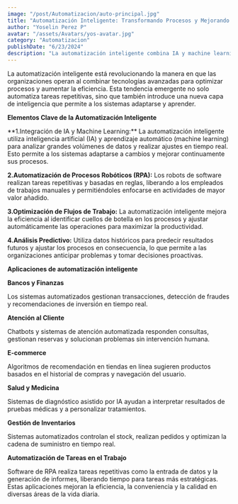 ```yaml
---
image: "/post/Automatizacion/auto-principal.jpg"
title: "Automatización Inteligente: Transformando Procesos y Mejorando la Eficiencia"
author: "Yoselin Perez P"
avatar: "/assets/Avatars/yos-avatar.jpg"
category: "Automatizacion"
publishDate: "6/23/2024"
description: "La automatización inteligente combina IA y machine learning para optimizar procesos, mejorar la eficiencia y reducir errores en las organizaciones."
---
```



<Parrafo>
La automatización inteligente está revolucionando la manera en que las organizaciones operan al combinar tecnologías avanzadas para optimizar procesos y aumentar la eficiencia. Esta tendencia emergente no solo automatiza tareas repetitivas, sino que también introduce una nueva capa de inteligencia que permite a los sistemas adaptarse y aprender.
</Parrafo>

<imgMDX
src= "/post/Automatizacion/auto1.jpg"
alt= "Automatizacion"
width= {600}
heihgt= {800}
/>

<SubSeccion>   **Elementos Clave de la Automatización Inteligente**</SubSeccion>

<Parrafo>
**1.Integración de IA y Machine Learning:** La automatización inteligente utiliza inteligencia artificial (IA) y aprendizaje automático (machine learning) para analizar grandes volúmenes de datos y realizar ajustes en tiempo real. Esto permite a los sistemas adaptarse a cambios y mejorar continuamente sus procesos.

**2.Automatización de Procesos Robóticos (RPA):** Los robots de software realizan tareas repetitivas y basadas en reglas, liberando a los empleados de trabajos manuales y permitiéndoles enfocarse en actividades de mayor valor añadido.

**3.Optimización de Flujos de Trabajo:** La automatización inteligente mejora la eficiencia al identificar cuellos de botella en los procesos y ajustar automáticamente las operaciones para maximizar la productividad.

**4.Análisis Predictivo:** Utiliza datos históricos para predecir resultados futuros y ajustar los procesos en consecuencia, lo que permite a las organizaciones anticipar problemas y tomar decisiones proactivas.

</Parrafo>

<SubSeccion> **Aplicaciones de automatización inteligente**</SubSeccion>

**Bancos y Finanzas**

<imgMDX
src= "/post/Automatizacion/auto2.png"
alt= "Automatizacion"
width= {600}
heihgt= {800}
/>

<Parrafo> 
Los sistemas automatizados gestionan transacciones, detección de fraudes y recomendaciones de inversión en tiempo real.
</Parrafo>


**Atención al Cliente**

<imgMDX
src= "/post/Automatizacion/auto3.png"
alt= "Automatizacion"
width= {600}
heihgt= {800}
/>

<Parrafo>
Chatbots y sistemas de atención automatizada responden consultas, gestionan reservas y solucionan problemas sin intervención humana.
</Parrafo>

**E-commerce**

<imgMDX
src= "/post/Automatizacion/auto4.jpg"
alt= "Automatizacion"
width= {600}
heihgt= {800}
/>

<Parrafo>
Algoritmos de recomendación en tiendas en línea sugieren productos basados en el historial de compras y navegación del usuario.
</Parrafo>

**Salud y Medicina**

<imgMDX
src= "/post/Automatizacion/auto5.jpg"
alt= "Automatizacion"
width= {600}
heihgt= {800}
/>

<Parrafo> 
Sistemas de diagnóstico asistido por IA ayudan a interpretar resultados de pruebas médicas y a personalizar tratamientos.
</Parrafo>

**Gestión de Inventarios**

<imgMDX
src= "/post/Automatizacion/auto6.jpg"
alt= "Automatizacion"
width= {600}
heihgt= {800}
/>

<Parrafo>
Sistemas automatizados controlan el stock, realizan pedidos y optimizan la cadena de suministro en tiempo real.
</Parrafo>

**Automatización de Tareas en el Trabajo**

<imgMDX
src= "/post/Automatizacion/auto7.jpg"
alt= "Automatizacion"
width= {600}
heihgt= {800}
/>

<Parrafo>
Software de RPA realiza tareas repetitivas como la entrada de datos y la generación de informes, liberando tiempo para tareas más estratégicas.
</Parrafo>

<Parrafo>
Estas aplicaciones mejoran la eficiencia, la conveniencia y la calidad en diversas áreas de la vida diaria.
</Parrafo>